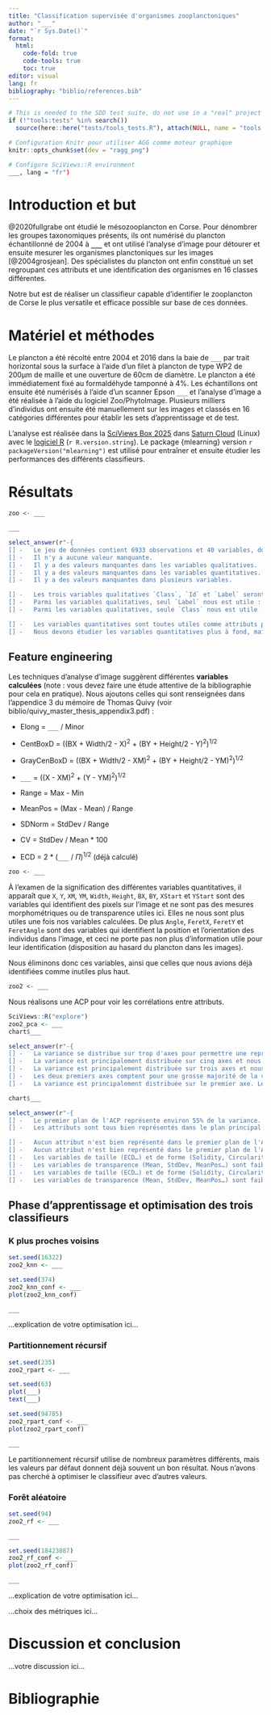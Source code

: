 ```yaml
---
title: "Classification supervisée d'organismes zooplanctoniques"
author: "___"
date: "`r Sys.Date()`"
format:
  html:
    code-fold: true
    code-tools: true
    toc: true
editor: visual
lang: fr
bibliography: "biblio/references.bib"
---
```


```r
# This is needed to the SDD test suite, do not use in a "real" project
if (!"tools:tests" %in% search())
  source(here::here("tests/tools_tests.R"), attach(NULL, name = "tools:tests"))

# Configuration Knitr pour utiliser AGG comme moteur graphique
knitr::opts_chunk$set(dev = "ragg_png")

# Configure SciViews::R environment
___, lang = "fr")
```

# Introduction et but

<!--% Lisez attentivement l'introduction et but, ainsi que le matériel et méthodes. Ces sections sont importantes pour bien comprendre le contexte du travail. Elles sont déjà rédigées pour vous donner une bonne idée de ce qui doit y figurer. Recherchez les publications citées et trouvez l'information manquante que vous compléterez (trois mots manquants marqués ___). -->

@2020fullgrabe ont étudié le mésozooplancton en Corse. Pour dénombrer les groupes taxonomiques présents, ils ont numérisé du plancton échantillonné de 2004 à **`___`** et ont utilisé l'analyse d'image pour détourer et ensuite mesurer les organismes planctoniques sur les images [@2004grosjean]. Des spécialistes du plancton ont enfin constitué un set regroupant ces attributs et une identification des organismes en 16 classes différentes.

Notre but est de réaliser un classifieur capable d'identifier le zooplancton de Corse le plus versatile et efficace possible sur base de ces données.

# Matériel et méthodes

Le plancton a été récolté entre 2004 et 2016 dans la baie de `___` par trait horizontal sous la surface à l'aide d'un filet à plancton de type WP2 de 200µm de maille et une ouverture de 60cm de diamètre. Le plancton a été immédiatement fixé au formaldéhyde tamponné à 4%. Les échantillons ont ensuite été numérisés à l'aide d'un scanner Epson `___` et l'analyse d'image a été réalisée à l'aide du logiciel Zoo/PhytoImage. Plusieurs milliers d'individus ont ensuite été manuellement sur les images et classés en 16 catégories différentes pour établir les sets d'apprentissage et de test.

L'analyse est réalisée dans la [SciViews Box 2025](https://www.sciviews.org/software/svbox/) dans [Saturn Cloud](https://saturncloud.io) (Linux) avec le [logiciel R](https://www.r-project.org) (`r R.version.string`). Le package {mlearning} version `r packageVersion("mlearning")` est utilisé pour entraîner et ensuite étudier les performances des différents classifieurs.

# Résultats

<!--% Importez le tableau zooplankton.rds se trouvant dans le dossier data/ et assignez le résultat à zoo. -->

```r
zoo <- ___
```

<!--% Utilisez la fonction skim() du package {skimr} pour avoir une première description des données -->

```r
___
```

<!--% Commentez ces tableaux en sélectionnant les phrases ci-dessous. -->

<!--# Lorsque vous voyez un chunk avec un `select_answer()` qui présente une série d'items à cocher, vous ne modifiez RIEN dans ce chunk si ce n'est rajouter des coches en forme de 'x' entre les crochets [] en regard des items corrects pour donner ceci: [x] -   item correct. -->

```r
select_answer(r"-{
[] -   Le jeu de données contient 6933 observations et 40 variables, dont trois sont qualitatives.
[] -   Il n'y a aucune valeur manquante.
[] -   Il y a des valeurs manquantes dans les variables qualitatives.
[] -   Il y a des valeurs manquantes dans les variables quantitatives.
[] -   Il y a des valeurs manquantes dans plusieurs variables.

[] -   Les trois variables qualitatives `Class`, `Id` et `Label` seront utilisées pour la classification.
[] -   Parmi les variables qualitatives, seul `Label` nous est utile : les deux autres (`Id` et `Class`) identifient les individus dans les échantillons, mais cette information n'est pas utile pour le classifieur.
[] -   Parmi les variables qualitatives, seule `Class` nous est utile : les deux autres (`Id` et `Label`) identifient les individus dans les échantillons, mais cette information n'est pas utile pour le classifieur.

[] -   Les variables quantitatives sont toutes utiles comme attributs permettant de classer notre plancton.
[] -   Nous devons étudier les variables quantitatives plus à fond, mais les variables `Item` (numéro de l'individu) et `Dil` (facteur de dilution de l'échantillon) ne nous intéressent *a priori* pas, car ce ne sont pas des mesures morphométriques ou de transparence des individus.}-")
```

## Feature engineering

<!--% Dans cette section, vous allez retravailler le tableau de manière à aboutir à un data frame qui ne contient que la variable à prédire et vos attributs. Vous allez calculer des attributs dérivés potentiellement intéressants et vous allez aussi éliminer des variables inutiles pour la classification. Le document `biblio/quivy_master_thesis_appendix3.pdf` est un bon point de départ pour vous informer sur les attributs disponibles ou calculables. Complétez les zones manquantes marquées ___. -->

Les techniques d'analyse d'image suggèrent différentes **variables calculées** (note : vous devez faire une étude attentive de la bibliographie pour cela en pratique). Nous ajoutons celles qui sont renseignées dans l'appendice 3 du mémoire de Thomas Quivy (voir biblio/quivy_master_thesis_appendix3.pdf) :

-   Elong = `___` / Minor

-   CentBoxD = ((BX + Width/2 - X)^2^ + (BY + Height/2 - Y)^2^)^1/2^

-   GrayCenBoxD = ((BX + Width/2 - XM)^2^ + (BY + Height/2 - YM)^2^)^1/2^

-   `___` = ((X - XM)^2^ + (Y - YM)^2^)^1/2^

-   Range = Max - Min

-   MeanPos = (Max - Mean) / Range

-   SDNorm = StdDev / Range

-   CV = StdDev / Mean \* 100

-   ECD = 2 \* (`___` / $\Pi$)^1/2^ (déjà calculé)

<!--% Calculez maintenant ces attributs dérivés. Rappelez-vous que x^1/2 est la racine carrée de x et se note sqrt(x) dans R. -->

```r
zoo <- ___ 
```

À l'examen de la signification des différentes variables quantitatives, il apparaît que `X`, `Y`, `XM`, `YM`, `Width`, `Height`, `BX`, `BY`, `XStart` et `YStart` sont des variables qui identifient des pixels sur l'image et ne sont pas des mesures morphométriques ou de transparence utiles ici. Elles ne nous sont plus utiles une fois nos variables calculées. De plus `Angle`, `FeretX`, `FeretY` et `FeretAngle` sont des variables qui identifient la position et l'orientation des individus dans l'image, et ceci ne porte pas non plus d'information utile pour leur identification (disposition au hasard du plancton dans les images).

Nous éliminons donc ces variables, ainsi que celles que nous avions déjà identifiées comme inutiles plus haut.

<!--% Éliminez les variables inutiles ci-dessous et placez le résultat dans zoo2. Vérifiez attentivement s'il n'y a pas d'autre(s) variable(s) à éliminer... Hint : oui, il y en a une ! Cela donne un total de 19 variables à éliminer. -->

```r
zoo2 <- ___
```

Nous réalisons une ACP pour voir les corrélations entre attributs.

<!--% Effectuez à présent une ACP pour voir comment les attributs se distribuent dans l'espace des variables. -->

```r
SciViews::R("explore")
zoo2_pca <- ___
chart$___
```

<!--% interprétation… -->

```r
select_answer(r"-{
[] -   La variance se distribue sur trop d'axes pour permettre une représentation correcte.
[] -   La variance est principalement distribuée sur cinq axes et nous ne pouvons pas représenter correctement les données en deux dimensions.
[] -   La variance est principalement distribuée sur trois axes et nous ne pouvons pas représenter correctement les données en deux dimensions.
[] -   Les deux premiers axes comptent pour une grosse majorité de la variance. Nous pouvons représenter les données dans le premier plan de l'ACP.
[] -   La variance est principalement distribuée sur le premier axe. Le premier plan de l'ACP reprend une bonne part de la variance totale et est utilisable pour la représentation des données.}-")
```

<!--% Visualisez les attributs dans l'espace des variables dans le premier plan principal de l'ACP -->

```r
chart$___
```

<!--% Interprétez ce graphique -->

```r
select_answer(r"-{
[] -   Le premier plan de l'ACP représente environ 55% de la variance.
[] -   Les attributs sont tous bien représentés dans le plan principal de l'ACP.

[] -   Aucun attribut n'est bien représenté dans le premier plan de l'ACP. Nous n'avons aucune corrélation entre les différentes variables.
[] -   Aucun attribut n'est bien représenté dans le premier plan de l'ACP. Nous avons des corrélations fortes entre plusieurs variables.
[] -   Les variables de taille (ECD…) et de forme (Solidity, Circularity…) sont corrélées avec le premier axe (mais faiblement).
[] -   Les variables de transparence (Mean, StdDev, MeanPos…) sont faiblement corrélées avec le premier axe.
[] -   Les variables de taille (ECD…) et de forme (Solidity, Circularity…) sont corrélées avec le second axe (mais de manière assez faible).
[] -   Les variables de transparence (Mean, StdDev, MeanPos…) sont faiblement corrélées avec le second axe.}-")
```

## Phase d'apprentissage et optimisation des trois classifieurs

<!--% Pour chacune des trois méthodes (k plus proche voisin, arbre de partitionnement et forêt aléatoire) entraînez un classifieur et optimisez le premier et le dernier en choisissant les meilleurs paramètres pour chacun d'eux (mesure des performances par validation croisée dix fois). Indiquez les différentes valeurs des paramètres testés mais ne conservez que le meilleur modèle (ne dupliquez pas les chunks !) -->

### K plus proches voisins

<!--% Vous optimisez le paramètre k ici. Gardez à l'esprit que les valeurs paires ne sont pas optimales et concentrez-vous sur les valeurs impaires. Il est très rare de monter à plus d'une ou deux dizaines de proches voisins. Regardez aussi le nombre de classes dans lesquelles le classifieur place des items : si ce nombre diminue, c'est mauvais signe ! -->

```r
set.seed(16322)
zoo2_knn <- ___
```

<!--% matrice de confusion par validation croisée dix fois et graphique -->

```r
set.seed(374)
zoo2_knn_conf <- ___
plot(zoo2_knn_conf)
```

<!--% Calculez les métriques globales, ainsi que le score F, le rappel et la précision par classe à partir de la matrice de confusion (pas toutes les métriques !) -->

```r
___
```

<!--% Indiquez ci-dessous les paramètres testés pour votre classifieur k plus proches voisins en 2 phrases max. -->

...explication de votre optimisation ici...

### Partitionnement récursif

<!--% Le partitionnement récursif a plusieurs paramètres qu'il est possible d'optimiser. Cependant, pour cet exercice, vous vous contentez de faire la version par défaut dans le but de la comparer aux deux autres classifieurs. -->

```r
set.seed(235)
zoo2_rpart <- ___
```

<!--% Graphique du partitionnement récursif -->

```r
set.seed(63)
plot(___)
text(___)
```

<!--% matrice de confusion par validation croisée dix fois et graphique -->

```r
set.seed(94785)
zoo2_rpart_conf <- ___
plot(zoo2_rpart_conf)
```

<!--% Calculez les métriques globales, ainsi que le score F, le rappel et la précision par classe à partir de la matrice de confusion (pas toutes les métriques !) -->

```r
___
```

Le partitionnement récursif utilise de nombreux paramètres différents, mais les valeurs par défaut donnent déjà souvent un bon résultat. Nous n'avons pas cherché à optimiser le classifieur avec d'autres valeurs.

### Forêt aléatoire

<!--% Ici, vous optimiserez le nombre d'arbres `ntree =` en vous aidant du graphique. Ne cherchez pas forcément le résultat le plus élevé en allant grappiller des décimales, mais pensez aussi au temps de calcul que vous pouvez améliorer en réduisant le nombre d'arbres, si c'est possible. -->

```r
set.seed(94)
zoo2_rf <- ___
```

<!--% Graphique de l'erreur en fonction du nombre d'arbres -->

```r
___
```

<!--% matrice de confusion par validation croisée dix fois et graphique -->

```r
set.seed(18423087)
zoo2_rf_conf <- ___
plot(zoo2_rf_conf)
```

<!--% Calculez les métriques globales, ainsi que le score F, le rappel et la précision par classe à partir de la matrice de confusion (pas toutes les métriques !) -->

```r
___
```

<!--% Indiquez ci-dessous les paramètres testés pour votre forêt aléatoire en 2 phrases max. -->

...explication de votre optimisation ici...

<!--% Justification de la ou des métriques de performance prises en compte et critère de choix du classifieur optimal parmi les trois ci-dessous en 2 phrases max. -->

...choix des métriques ici...

# Discussion et conclusion

<!--% Indiquez ci-dessous en 4 à 6 phrases maximum quel classifieur vous considérez comme le meilleur et s'il vous parait adéquat ici pour un déploiement (allez dans le détail pour les classes éventuellement problématiques). -->

...votre discussion ici...

# Bibliographie

